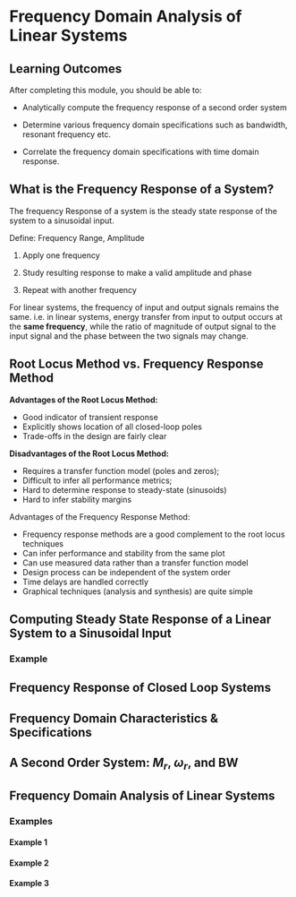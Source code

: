 # Frequency Domain Analysis of Linear Systems

## Learning Outcomes {.unnumbered}

After completing this module, you should be able to:

- Analytically compute the frequency response of a second order system

- Determine various frequency domain specifications such as bandwidth, resonant frequency etc.

- Correlate the frequency domain specifications with time domain response.

## What is the Frequency Response of a System?

The frequency Response of a system is the steady state response of the system to a sinusoidal input. 

Define: Frequency Range, Amplitude

1. Apply one frequency

2. Study resulting response to make a valid amplitude and phase

3. Repeat with another frequency


For linear systems, the frequency of input and output signals remains the same. i.e. in linear systems, energy transfer from input to output occurs at the **same frequency**, while the ratio of magnitude of output signal to the input signal and the phase between the two signals may change.

## Root Locus Method vs. Frequency Response Method

::::{layout-ncol="2" layout-valign="top"}

:::{#first-column}
**Advantages of the Root Locus Method:**

- Good indicator of transient response
- Explicitly shows location of all closed-loop poles
- Trade-offs in the design are fairly clear

:::

:::{#second-column}
**Disadvantages of the Root Locus Method:**

- Requires a transfer function model (poles and zeros);
- Difficult to infer all performance metrics;
- Hard to determine response to steady-state (sinusoids)
- Hard to infer stability margins

:::

::::

Advantages of the Frequency Response Method:

- Frequency response methods are a good complement to the root locus techniques
- Can infer performance and stability from the same plot
- Can use measured data rather than a transfer function model
- Design process can be independent of the system order
- Time delays are handled correctly
- Graphical techniques (analysis and synthesis) are quite simple

## Computing Steady State Response of a Linear System to a Sinusoidal Input

### Example

## Frequency Response of Closed Loop Systems

## Frequency Domain Characteristics \& Specifications

## A Second Order System: $M_r$, $\omega_r$, and BW

## Frequency Domain Analysis of Linear Systems

### Examples

#### Example 1

#### Example 2

#### Example 3
